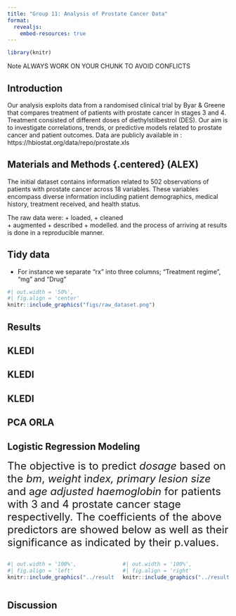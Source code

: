 ```yaml
---
title: "Group 11: Analysis of Prostate Cancer Data"
format:
  revealjs:
    embed-resources: true
---
```


```r
library(knitr)
```

Note ALWAYS WORK ON YOUR CHUNK TO AVOID CONFLICTS

## Introduction {.centered}

Our analysis exploits data from a randomised clinical trial by Byar & Greene that compares treatment of patients with prostate cancer in stages 3 and 4. Treatment consisted of different doses of diethylstilbestrol (DES). Our aim is to investigate correlations, trends, or predictive models related to prostate cancer and patient outcomes. Data are publicly available in : https://hbiostat.org/data/repo/prostate.xls

## Materials and Methods {.centered} (ALEX)

The initial dataset contains information related to 502 observations of patients with prostate cancer across 18 variables. These variables encompass diverse information including patient demographics, medical history, treatment received, and health status.

The raw data were: + loaded, + cleaned\
+ augmented + described + modelled. and the process of arriving at results is done in a reproducible manner.

## Tidy data

-   For instance we separate "rx" into three columns; "Treatment regime", "mg" and "Drug"

```r
#| out.width = '50%',
#| fig.align = 'center'
knitr::include_graphics("figs/raw_dataset.png")
```

## Results {.centered}

## KLEDI

## KLEDI

## KLEDI

## PCA ORLA

## Logistic Regression Modeling

<font size="5"> The objective is to predict *dosage* based on the *bm*, *weight* i*ndex, primary lesion size* and a*ge adjusted haemoglobin* for patients with 3 and 4 prostate cancer stage respectivelly. The coefficients of the above predictors are showed below as well as their significance as indicated by their p.values. </font>

::: columns
::: {.column width="50%"}
```r
#| out.width = '100%',
#| fig.align = 'left'
knitr::include_graphics("../results/glm_01.png")

```
:::

::: {.column width="50%"}
```r
#| out.width = '100%',
#| fig.align = 'right'
knitr::include_graphics("../results/glm_02.png")
```
:::
:::

## Discussion {.centered}
